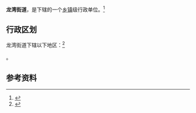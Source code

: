 {{中国乡级行政区|21/14/03/005/000}}

'''龙湾街道'''，是{{PRC admin/fullname|21/14/03/005/000|3}}下辖的一个[[乡镇|乡镇]]级行政单位。<ref>{{PRC admin/ref sgc|{{PRC admin/parent|21/14/03/005/000}}}}</ref>

== 行政区划 ==

龙湾街道下辖以下地区：<ref>{{PRC admin/ref sgc|21/14/03/005/000}}</ref>

{{PRC admin/children|21/14/03/005/000}}。

== 参考资料 ==

{{reflist}}

{{行政区划小作品}}
{{PRC admin/navcat|21/14/03/005/000}}